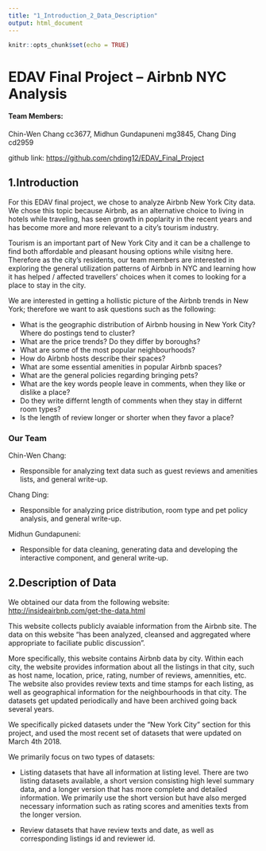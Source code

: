 ```yaml
---
title: "1_Introduction_2_Data_Description"
output: html_document
---
```


```r
knitr::opts_chunk$set(echo = TRUE)
```

# EDAV Final Project -- Airbnb NYC Analysis
#### Team Members: 
Chin-Wen Chang cc3677, Midhun Gundapuneni mg3845, Chang Ding cd2959

github link: <https://github.com/chding12/EDAV_Final_Project>

## 1.Introduction

For this EDAV final project, we chose to analyze Airbnb New York City data. We chose this topic because Airbnb, as an alternative choice to living in hotels while traveling, has seen growth in poplarity in the recent years and has become more and more relevant to a city's tourism industry. 

Tourism is an important part of New York City and it can be a challenge to find both affordable and pleasant housing options while visitng here. Therefore as the city's residents, our team members are interested in exploring the general utilization patterns of Airbnb in NYC and learning how it has helped / affected travellers' choices when it comes to looking for a place to stay in the city.

We are interested in getting a hollistic picture of the Airbnb trends in New York; therefore we want to ask questions such as the following:

- What is the geographic distribution of Airbnb housing in New York City? Where do postings tend to cluster?  
- What are the price trends? Do they differ by boroughs?  
- What are some of the most popular neighbourhoods?  
- How do Airbnb hosts describe their spaces?  
- What are some essential amenities in popular Airbnb spaces?  
- What are the general policies regarding bringing pets?  
- What are the key words people leave in comments, when they like or dislike a place?  
- Do they write differnt length of comments when they stay in differnt room types? 
- Is the length of review longer or shorter when they favor a place?

### Our Team
Chin-Wen Chang: 

- Responsible for analyzing text data such as guest reviews and amenities lists, and general write-up.

Chang Ding: 

- Responsible for analyzing price distribution, room type and pet policy analysis, and general write-up.

Midhun Gundapuneni: 

- Responsible for data cleaning, generating data and developing the interactive component, and general write-up.

## 2.Description of Data

We obtained our data from the following website:
<http://insideairbnb.com/get-the-data.html>

This website collects publicly avaiable information from the Airbnb site. The data on this website "has been analyzed, cleansed and aggregated where appropriate to faciliate public discussion".

More specifically, this website contains Airbnb data by city. Within each city, the website provides information about all the listings in that city, such as host name, location, price, rating, number of reviews, amennities, etc. The website also provides review texts and time stamps for each listing, as well as geographical information for the neighbourhoods in that city. The datasets get updated periodically and have been archived going back several years.

We specifically picked datasets under the "New York City" section for this project, and used the most recent set of datasets that were updated on March 4th 2018.

We primarily focus on two types of datasets:

- Listing datasets that have all information at listing level. There are two listing datasets available, a short version consisting high level summary data, and a longer version that has more complete and detailed information. We primarily use the short version but have also merged necessary information such as rating scores and amenities texts from the longer version.

- Review datasets that have review texts and date, as well as corresponding listings id and reviewer id.


